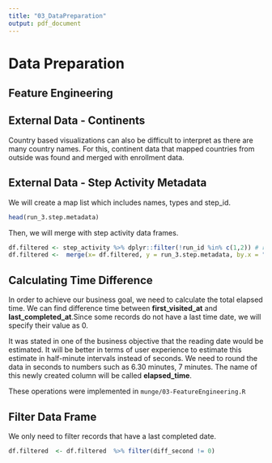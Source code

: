 ```yaml
---
title: "03_DataPreparation"
output: pdf_document
---
```



# Data Preparation

## Feature Engineering

##   External Data - Continents

Country based visualizations can also be difficult to interpret as there are many country names. For this, continent data that mapped countries from outside was found and merged with enrollment data.



##  External Data - Step Activity Metadata 
We will create a map list which includes names, types and step_id. 



```r
head(run_3.step.metadata)
```
Then, we will merge with step activity data frames.

```r
df.filtered <- step_activity %>% dplyr::filter(!run_id %in% c(1,2)) # run 1  and run 2 are not same structure
df.filtered <-  merge(x= df.filtered, y = run_3.step.metadata, by.x = "step", by.y="step_id", all.x = TRUE)

```


##  Calculating Time Difference


In order to achieve our business goal, we need to calculate the total elapsed time. We can find difference time between **first_visited_at** and **last_completed_at**.Since some records do not have a last time date, we will specify their value as 0. 


It was stated in one of the business objective that the reading date would be estimated. 
It will be better in terms of user experience to estimate this estimate in half-minute intervals instead of seconds. We need to round the data in seconds to numbers such as 6.30 minutes, 7 minutes. The name of this newly created column will be called **elapsed_time**.

These operations were implemented in `munge/03-FeatureEngineering.R`


## Filter Data Frame

We only need to filter records that have a last completed date.

```r

df.filtered  <- df.filtered  %>% filter(diff_second != 0)

```